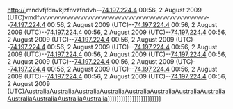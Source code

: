 [[http://]],mndvfjfdnvkjzfnvzfndvh--[[Special:Contributions/74.197.224.4|74.197.224.4]] 00:56, 2 August 2009 (UTC)vmdfvvvvvvvvvvvvvvvvvvvvvvvvvvvvvvvvvvvvvvvvvvvvvvvvv--[[Special:Contributions/74.197.224.4|74.197.224.4]] 00:56, 2 August 2009 (UTC)--[[Special:Contributions/74.197.224.4|74.197.224.4]] 00:56, 2 August 2009 (UTC)--[[Special:Contributions/74.197.224.4|74.197.224.4]] 00:56, 2 August 2009 (UTC)--[[Special:Contributions/74.197.224.4|74.197.224.4]] 00:56, 2 August 2009 (UTC)--[[Special:Contributions/74.197.224.4|74.197.224.4]] 00:56, 2 August 2009 (UTC)--[[Special:Contributions/74.197.224.4|74.197.224.4]] 00:56, 2 August 2009 (UTC)--[[Special:Contributions/74.197.224.4|74.197.224.4]] 00:56, 2 August 2009 (UTC)--[[Special:Contributions/74.197.224.4|74.197.224.4]] 00:56, 2 August 2009 (UTC)--[[Special:Contributions/74.197.224.4|74.197.224.4]] 00:56, 2 August 2009 (UTC)--[[Special:Contributions/74.197.224.4|74.197.224.4]] 00:56, 2 August 2009 (UTC)--[[Special:Contributions/74.197.224.4|74.197.224.4]] 00:56, 2 August 2009 (UTC)--[[Special:Contributions/74.197.224.4|74.197.224.4]] 00:56, 2 August 2009 (UTC)--[[Special:Contributions/74.197.224.4|74.197.224.4]] 00:56, 2 August 2009 (UTC)--[[Special:Contributions/74.197.224.4|74.197.224.4]] 00:56, 2 August 2009 (UTC)[[[[#English|Australia]][[[[#English|Australia]][[[[#English|Australia]][[[[#English|Australia]][[[[#English|Australia]][[[[#English|Australia]][[[[#English|Australia]][[[[#English|Australia]][[[[#English|Australia]][[[[#English|Australia]][[[[#English|Australia]][[[[#English|Australia]]]]]]]]]]]]]]]]]]]]]]]]]]